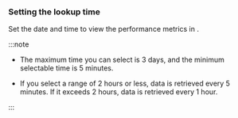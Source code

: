 ### Setting the lookup time

Set the date and time to view the performance metrics in <Cmdname sid="time" className="uitext" />.

:::note

- The maximum time you can select is 3 days, and the minimum selectable time is 5 minutes.

- If you select a range of 2 hours or less, data is retrieved every 5 minutes. If it exceeds 2 hours, data is retrieved every 1 hour.

:::
